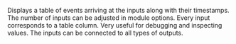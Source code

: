 Displays a table of events arriving at the inputs along with their timestamps. The number of inputs can be adjusted in module options. Every input corresponds to a table column. Very useful for debugging and inspecting values. The inputs can be connected to all types of outputs.